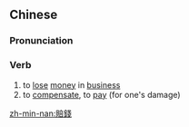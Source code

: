 {{also|赔钱}}
==Chinese==
{{zh-forms|s=赔钱}}

===Pronunciation===
{{zh-pron
|m=péiqián
|c=pui4 cin4-2
|h=pfs=phòi-chhièn
|mn=pôe-chîⁿ/pê-chîⁿ
|cat=v
}}

===Verb===
{{zh-verb}}

# to [[lose]] [[money]] in [[business]]
# to [[compensate]], to [[pay]] (for one's damage)

[[zh-min-nan:賠錢]]